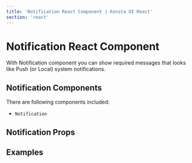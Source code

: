 ```yaml
---
title: 'Notification React Component | Konsta UI React'
section: 'react'
---
```



# Notification React Component

With Notification component you can show required messages that looks like Push (or Local) system notifications.

## Notification Components

There are following components included:

- `Notification`

## Notification Props

<NotificationProps />

## Examples

<NotificationExample />
